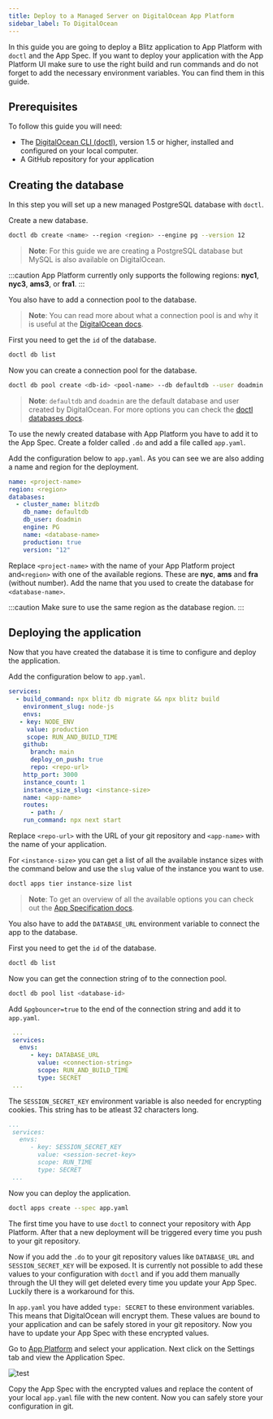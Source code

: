```yaml
---
title: Deploy to a Managed Server on DigitalOcean App Platform
sidebar_label: To DigitalOcean
---
```


In this guide you are going to deploy a Blitz application to App Platform with `doctl` and the App Spec.
If you want to deploy your application with the App Platform UI make sure to use the right build and run commands
and do not forget to add the necessary environment variables. You can find them in this guide.

## Prerequisites

To follow this guide you will need:

- The [DigitalOcean CLI (doctl)](https://www.digitalocean.com/docs/apis-clis/doctl/), version 1.5 or higher, installed and configured on your local computer.
- A GitHub repository for your application

## Creating the database

In this step you will set up a new managed PostgreSQL database with `doctl`.

Create a new database.

```bash
doctl db create <name> --region <region> --engine pg --version 12
```

> **Note**: For this guide we are creating a PostgreSQL database but MySQL is also available on DigitalOcean.

:::caution
App Platform currently only supports the following regions: **nyc1**, **nyc3**, **ams3**, or **fra1**.
:::

You also have to add a connection pool to the database.

> **Note**: You can read more about what a connection pool is and why it is useful at the [DigitalOcean docs](https://www.digitalocean.com/docs/databases/postgresql/how-to/manage-connection-pools/).

First you need to get the `id` of the database.

```bash
doctl db list
```

Now you can create a connection pool for the database.

```bash
doctl db pool create <db-id> <pool-name> --db defaultdb --user doadmin --size 1
```

> **Note**: `defaultdb` and `doadmin` are the default database and user created by DigitalOcean. For more options you can check the [doctl databases docs](https://www.digitalocean.com/docs/apis-clis/doctl/reference/databases/).

To use the newly created database with App Platform you have to add it to the App Spec. Create a folder called `.do` and add a file called `app.yaml`.

Add the configuration below to `app.yaml`. As you can see we are also adding a name and region for the deployment.

```yaml
name: <project-name>
region: <region>
databases:
  - cluster_name: blitzdb
    db_name: defaultdb
    db_user: doadmin
    engine: PG
    name: <database-name>
    production: true
    version: "12"
```

Replace `<project-name>` with the name of your App Platform project and`<region>` with one of the available regions. These are **nyc**, **ams** and **fra** (without number).
Add the name that you used to create the database for `<database-name>`.

:::caution
Make sure to use the same region as the database region.
:::

## Deploying the application

Now that you have created the database it is time to configure and deploy the application.

Add the configuration below to `app.yaml`.

```yaml
services:
  - build_command: npx blitz db migrate && npx blitz build
    environment_slug: node-js
    envs:
   - key: NODE_ENV
     value: production
     scope: RUN_AND_BUILD_TIME
    github:
      branch: main
      deploy_on_push: true
      repo: <repo-url>
    http_port: 3000
    instance_count: 1
    instance_size_slug: <instance-size>
    name: <app-name>
    routes:
      - path: /
    run_command: npx next start
```

Replace `<repo-url>` with the URL of your git repository and `<app-name>` with the name of your application.

For `<instance-size>` you can get a list of all the available instance sizes with the command below and use the `slug` value of the instance you want to use.

```bash
doctl apps tier instance-size list
```

> **Note**: To get an overview of all the available options you can check out the [App Specification docs](https://www.digitalocean.com/docs/app-platform/references/app-specification-reference/).

You also have to add the `DATABASE_URL` environment variable to connect the app to the database.

First you need to get the `id` of the database.

```bash
doctl db list
```

Now you can get the connection string of to the connection pool.

```bash
doctl db pool list <database-id>
```

Add `&pgbouncer=true` to the end of the connection string and add it to `app.yaml`.

```yaml
 ...
 services:
   envs:
      - key: DATABASE_URL
        value: <connection-string>
        scope: RUN_AND_BUILD_TIME
        type: SECRET
 ...

```

The `SESSION_SECRET_KEY` environment variable is also needed for encrypting cookies. This string has to be atleast 32 characters long.

```yaml
...
 services:
   envs:
      - key: SESSION_SECRET_KEY
        value: <session-secret-key>
        scope: RUN_TIME
        type: SECRET
 ...

```

Now you can deploy the application.

```bash
doctl apps create --spec app.yaml
```

The first time you have to use `doctl` to connect your repository with App Platform. After that a new deployment will be triggered every time you push to your git repository.

Now if you add the `.do` to your git repository values like `DATABASE_URL` and `SESSION_SECRET_KEY` will be exposed.
It is currently not possible to add these values to your configuration with `doctl` and if you add them manually through the UI they will get deleted every time you update your App Spec.
Luckily there is a workaround for this.

In `app.yaml` you have added `type: SECRET` to these environment variables. This means that DigitalOcean will encrypt them.
These values are bound to your application and can be safely stored in your git repository. Now you have to update your App Spec with these encrypted values.

Go to [App Platform](https://cloud.digitalocean.com/apps) and select your application. Next click on the Settings tab and view the Application Spec.

![test](/img/do_app_spec.png)

Copy the App Spec with the encrypted values and replace the content of your local `app.yaml` file with the new content. Now you can safely store your configuration in git.
